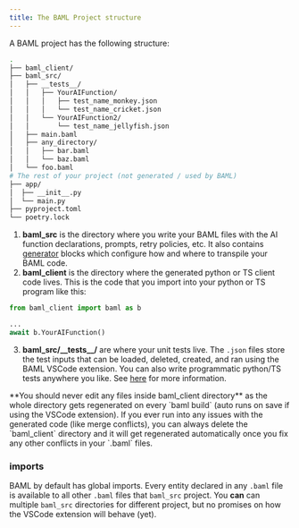 ```yaml
---
title: The BAML Project structure
---
```


A BAML project has the following structure:

```bash
.
├── baml_client/
├── baml_src/
│   ├── __tests__/
│   │   ├── YourAIFunction/
│   │   │   ├── test_name_monkey.json
│   │   │   └── test_name_cricket.json
│   │   └── YourAIFunction2/
│   │       └── test_name_jellyfish.json
│   ├── main.baml
│   ├── any_directory/
│   │   ├── bar.baml
│   │   └── baz.baml
│   └── foo.baml
# The rest of your project (not generated / used by BAML)
├── app/
│  ├── __init__.py
│  └── main.py
├── pyproject.toml
└── poetry.lock

```

1. **baml_src** is the directory where you write your BAML files with the AI function declarations, prompts, retry policies, etc. It also contains [generator](/v3/syntax/generator) blocks which configure how and where to transpile your BAML code.
2. **baml_client** is the directory where the generated python or TS client code lives. This is the code that you import into your python or TS program like this:

```python
from baml_client import baml as b

...
await b.YourAIFunction()
```

3. **baml_src/\_\_tests\_\_/** are where your unit tests live. The `.json` files store the test inputs that can be loaded, deleted, created, and ran using the BAML VSCode extension. You can also write programmatic python/TS tests anywhere you like. See [here](/v3/syntax/function-testing) for more information.

<Warning>
  **You should never edit any files inside baml_client directory** as the whole
  directory gets regenerated on every `baml build` (auto runs on save if using
  the VSCode extension).
</Warning>

<Tip>
  If you ever run into any issues with the generated code (like merge
  conflicts), you can always delete the `baml_client` directory and it will get
  regenerated automatically once you fix any other conflicts in your `.baml`
  files.
</Tip>

### imports

BAML by default has global imports. Every entity declared in any `.baml` file is available to all other `.baml` files that `baml_src` project. You **can** can multiple `baml_src` directories for different project, but no promises on how the VSCode extension will behave (yet).
